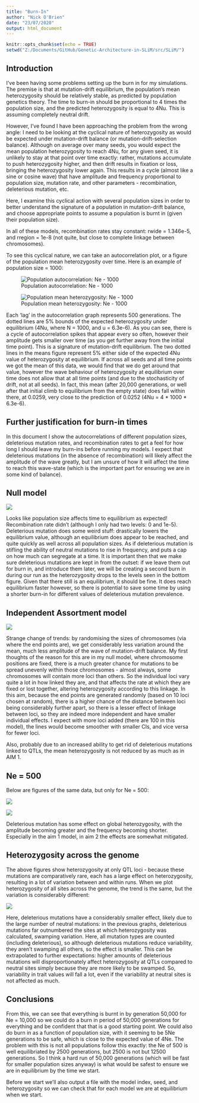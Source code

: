 ```yaml
---
title: "Burn-In"
author: "Nick O'Brien"
date: "23/07/2020"
output: html_document
---
```


```r
knitr::opts_chunk$set(echo = TRUE)
setwd("Z:/Documents/GitHub/Genetic-Architecture-in-SLiM/src/SLiM/")
```

## Introduction

I've been having some problems setting up the burn in for my simulations. The premise is that at mutation-drift equilibrium, the population's mean heterozygosity should be relatively stable, as predicted by population genetics theory. The time to burn-in should be proportional to 4 times the population size, and the predicted heterozygosity is equal to 4Nu. This is assuming completely neutral drift. 

However, I've found I have been approaching the problem from the wrong angle: I need to be looking at the cyclical nature of heterozygosity as would be expected under mutation-drift balance (or mutation-drift-selection balance). Although on average over many seeds, you would expect the mean population heterozygosity to reach 4Nu, for any given seed, it is unlikely to stay at that point over time exactly: rather, mutations accumulate to push heterozygosity higher, and then drift results in fixation or loss, bringing the heterozygosity lower again. This results in a cycle (almost like a sine or cosine wave) that have amplitude and frequency proportional to population size, mutation rate, and other parameters - recombination, deleterious mutation, etc.

Here, I examine this cyclical action with several population sizes in order to better understand the signature of a population in mutation-drift balance, and choose appropriate points to assume a population is burnt in (given their population size).

In all of these models, recombination rates stay constant: rwide = 1.346e-5, and rregion = 1e-8 (not quite, but close to complete linkage between chromosomes).

To see this cyclical nature, we can take an autocorrelation plot, or a figure of the population mean heterozygosity over time. Here is an example of population size = 1000:


![Population autocorrelation: Ne - 1000](Z:/Documents/GitHub/Genetic-Architecture-in-SLiM/src/SLiM/Heterozygosity/autocorr_Ne1000_example.png)

![Population mean heterozygosity: Ne - 1000](Z:/Documents/GitHub/Genetic-Architecture-in-SLiM/src/SLiM/Heterozygosity/meanH_NULL_Ne1000.png)

Each 'lag' in the autocorrelation graph represents 500 generations.
The dotted lines are 5% bounds of the expected heterozygosity under equilibrium (4Nu, where N = 1000, and u = 6.3e-6).
As you can see, there is a cycle of autocorrelation spikes that appear every so often, however their amplitude gets smaller over time (as you get further away from the initial time point). This is a signature of mutation-drift equilibrium. The two dotted lines in the means figure represent 5% either side of the expected 4Nu value of heterozygosity at equilibrium. If across all seeds and all time points we got the mean of this data, we would find that we do get around that value, however the wave behaviour of heterozygosity at equilibrium over time does not allow that at all time points (and due to the stochasticity of drift, not at all seeds).
In fact, this mean (after 20,000 generations, or well after that initial climb to equilibrium from the empty state) does fall within there, at 0.0259, very close to the prediction of 0.0252 (4Nu = 4 * 1000 * 6.3e-6).

## Further justification for burn-in times

In this document I show the autocorrelations of different population sizes, deleterious mutation rates, and recombination rates to get a feel for how long I should leave my burn-ins before running my models.
I expect that deleterious mutations (in the absence of recombination) will likely affect the amplitude of the wave greatly, but I am unsure of how it will affect the time to reach this wave-state (which is the important part for ensuring we are in some kind of balance).


## Null model

![](Z:/Documents/GitHub/Genetic-Architecture-in-SLiM/src/SLiM/Heterozygosity/meanH_AIM1.png)

Looks like population size affects time to equilibrium as expected! Recombination rate didn't (although I only had two levels: 0 and 1e-5). Deleterious mutation does some weird stuff: drastically lowers the equilibrium value, although an equilibrium does appear to be reached, and quite quickly as well across all population sizes. As if deleterious mutation is stifling the ability of neutral mutations to rise in frequency, and puts a cap on how much can segregate at a time.
It is important then that we make sure deleterious mutations are kept in from the outset: if we leave them out for burn in, and introduce them later, we will be creating a second burn in during our run as the heterozygosity drops to the levels seen in the bottom figure. Given that there still is an equilibrium, it should be fine. It does reach equilibrium faster however, so there is potential to save some time by using a shorter burn-in for different values of deleterious mutation prevalence.


## Independent Assortment model

![](Z:/Documents/GitHub/Genetic-Architecture-in-SLiM/src/SLiM/Heterozygosity/meanH_AIM2.png)

Strange change of trends: by randomising the sizes of chromosomes (via where the end points are), we get considerably less variation around the mean, much less amplitude of the wave of mutation-drift balance. My first thoughts of the reason for this are in my null model, where chromosome positions are fixed, there is a much greater chance for mutations to be spread unevenly within those chromosomes - almost always, some chromosomes will contain more loci than others. So the individual loci vary quite a lot in how linked they are, and that affects the rate at which they are fixed or lost together, altering heterozygosity according to this linkage. In this aim, because the end points are generated randomly (based on 10 loci chosen at random), there is a higher chance of the distance between loci being considerably further apart, so there is a lesser effect of linkage between loci, so they are indeed more independent and have smaller individual effects. I expect with more loci added (there are 100 in this model), the lines would become smoother with smaller CIs, and vice versa for fewer loci. 

Also, probably due to an increased ability to get rid of deleterious mutations linked to QTLs, the mean heterozygosity is not reduced by as much as in AIM 1.


## Ne = 500

Below are figures of the same data, but only for Ne = 500:

![](Z:/Documents/GitHub/Genetic-Architecture-in-SLiM/src/SLiM/Heterozygosity/meanH_AIM1_N500.png)

![](Z:/Documents/GitHub/Genetic-Architecture-in-SLiM/src/SLiM/Heterozygosity/meanH_AIM2_N500.png)

Deleterious mutation has some effect on global heterozygosity, with the amplitude becoming greater and  the frequency becoming shorter. Especially in the aim 1 model, in aim 2 the effects are somewhat mitigated.


## Heterozygosity across the genome

The above figures show heterozygosity at only QTL loci - because these mutations are comparatively rare, each has a large effect on heterozygosity, resulting in a lot of variation between and within runs.
When we plot heterozygosity of all sites across the genome, the trend is the same, but the variation is considerably different:

![](Z:/Documents/GitHub/Genetic-Architecture-in-SLiM/src/SLiM/Heterozygosity/meanH_AIM1_allsites.png)

Here, deleterious mutations have a considerably smaller effect, likely due to the large number of neutral mutations: in the previous graphs, deleterious mutations far outnumbered the sites at which heterozygosity was calculated, swamping variation. Here, all mutation types are counted (including deleterious), so although deleterious mutations reduce variability, they aren't swamping all others, so the effect is smaller.
This can be extrapolated to further expectations: higher amounts of deleterious mutations will disproportionately affect heterozygosity at QTLs compared to neutral sites simply because they are more likely to be swamped. So, variability in trait values will fall a lot, even if the variability at neutral sites is not affected as much.


## Conclusions

From this, we can see that everything is burnt in by generation 50,000 for Ne = 10,000 so we could do a burn in period of 50,000 generations for everything and be confident that that is a good starting point. We could also do burn in as a function of population size, with it seeming to be 5Ne generations to be safe, which is close to the expected value of 4Ne. The problem with this is not all populations follow this exactly: the Ne of 500 is well equilibriated by 2500 generations, but 2500 is not but 12500 generations. So I think a hard run of 50,000 generations (which will be fast for smaller population sizes anyway) is what would be safest to ensure we are in equilibrium by the time we start.

Before we start we'll also output a file with the model index, seed, and heterozygosity so we can check that for each model we are at equilibrium when we start. 